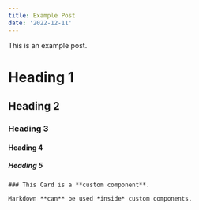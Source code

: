 ```yaml
---
title: Example Post
date: '2022-12-11'
---
```

 
This is an example post.
 
# Heading 1
 
## Heading 2
 
### Heading 3
 
#### Heading 4
 
##### Heading 5
 
<Card>
 
    ### This Card is a **custom component**.
 
    Markdown **can** be used *inside* custom components.
 
</Card>